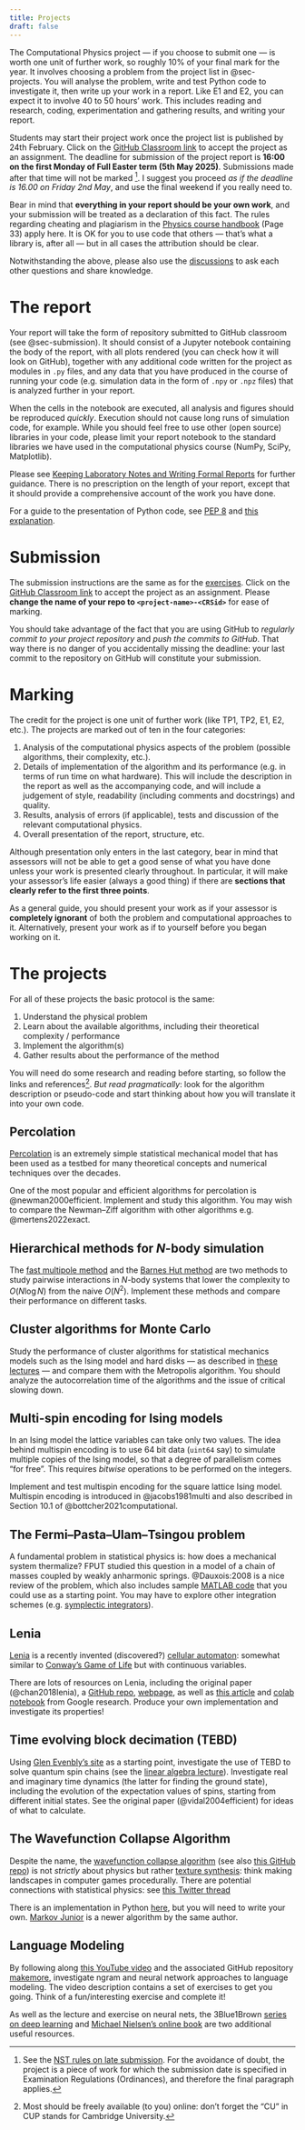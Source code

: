 ```yaml
---
title: Projects
draft: false
---
```


The Computational Physics project — if you choose to submit one — is worth one unit of further work, so roughly 10% of your final mark for the year. It involves choosing a problem from the project list in @sec-projects. You will analyse the problem, write and test Python code to investigate it, then write up your work in a report. Like E1 and E2, you can expect it to involve 40 to 50 hours' work. This includes reading and research, coding, experimentation and gathering results, and writing your report.

Students may start their project work once the project list is published by 24th February. Click on the [GitHub Classroom link](https://classroom.github.com/a/H82NKbAw) to accept the project as an assignment. The deadline for submission of the project report is __16:00 on the first Monday of Full Easter term (5th May 2025)__. Submissions made after that time will not be marked [^1]. I suggest you proceed _as if the deadline is 16.00 on Friday 2nd May_, and use the final weekend if you really need to.

[^1]: See the [NST rules on late submission](https://www.natsci.tripos.cam.ac.uk/exams/late). For the avoidance of doubt, the project is a piece of work for which the submission date is specified in Examination Regulations (Ordinances), and therefore the final paragraph applies.

<!-- https://forms.office.com/pages/responsepage.aspx?id=RQSlSfq9eUut41R7TzmG6Y64hS-YY0NHhP2hmw9lbpdUNFdLU01PRTFXVURORUhBVllUS0QwSkxBRS4u&route=shorturl -->

Bear in mind that __everything in your report should be your own work__, and your submission will be treated as a declaration of this fact. The rules regarding cheating and plagiarism in the [Physics course handbook](https://www.phy.cam.ac.uk/files/physics_course_handbook_2024_2025_v3.pdf) (Page 33) apply here. It is OK for you to use code that others — that's what a library is, after all — but in all cases the attribution should be clear.

Notwithstanding the above, please also use the [discussions](https://github.com/orgs/Part-II-Computational-Physics/discussions) to ask each other questions and share knowledge. 

# The report

Your report will take the form of repository submitted to GitHub classroom (see @sec-submission). It should consist of a Jupyter notebook containing the body of the report, with all plots rendered (you can check how it will look on GitHub), together with any additional code written for the project as modules in `.py` files, and any data that you have produced in the course of running your code (e.g. simulation data in the form of `.npy` or `.npz` files) that is analyzed further in your report.

When the cells in the notebook are executed, all analysis and figures should be reproduced _quickly_. Execution should not cause long runs of simulation code, for example. While you should feel free to use other (open source) libraries in your code, please limit your report notebook to the standard libraries we have used in the computational physics course (NumPy, SciPy, Matplotlib).

Please see [Keeping Laboratory Notes and
Writing Formal Reports](https://www-teach.phy.cam.ac.uk/dms/dms_getFile.php?node=54292) for further guidance. There is no prescription on the length of your report, except that it should provide a comprehensive account of the work you have done.

For a guide to the presentation of Python code, see [PEP 8](https://peps.python.org/pep-0008/) and [this explanation](https://realpython.com/python-pep8/).

# Submission {#sec-submission}

The submission instructions are the same as for the [exercises](exercises.qmd). Click on the [GitHub Classroom link](https://classroom.github.com/a/H82NKbAw) to accept the project as an assignment. Please __change the name of your repo to `<project-name>-<CRSid>`__ for ease of marking. 

You should take advantage of the fact that you are using GitHub to _regularly commit to your project repository_ and _push the commits to GitHub_. That way there is no danger of you accidentally missing the deadline: your last commit to the repository on GitHub will constitute your submission. 

# Marking

The credit for the project is one unit of further work (like TP1, TP2, E1, E2, etc.). The projects are marked out of ten in the four categories:

1. Analysis of the computational physics aspects of the problem (possible algorithms, their complexity, etc.).
2. Details of implementation of the algorithm and its performance (e.g. in terms of run time on what hardware). This will include the description in the report as well as the accompanying code, and will include a judgement of style, readability (including comments and docstrings) and quality.
3. Results, analysis of errors (if applicable), tests and discussion of the relevant computational physics.
4. Overall presentation of the report, structure, etc.

Although presentation only enters in the last category, bear in mind that assessors will not be able to get a good sense of what you have done unless your work is presented clearly throughout. In particular, it will make your assessor's life easier (always a good thing) if there are __sections that clearly refer to the first three points__.

As a general guide, you should present your work as if your assessor is __completely ignorant__ of both the problem and computational approaches to it. Alternatively, present your work as if to yourself before you began working on it.

# The projects {#sec-projects}

For all of these projects the basic protocol is the same:

1. Understand the physical problem 
2. Learn about the available algorithms, including their theoretical complexity / performance
3. Implement the algorithm(s)
4. Gather results about the performance of the method

You will need do some research and reading before starting, so follow the links and references[^2]. _But read pragmatically_: look for the algorithm description or pseudo-code and start thinking about how you will translate it into your own code.

[^2]: Most should be freely available (to you) online: don't forget the "CU" in CUP stands for Cambridge University.

## Percolation

[Percolation](https://en.wikipedia.org/wiki/Percolation_theory) is an extremely simple statistical mechanical model that has been used as a testbed for many theoretical concepts and numerical techniques over the decades. 

One of the most popular and efficient algorithms for percolation is  @newman2000efficient. Implement and study this algorithm. You may wish to compare the Newman–Ziff algorithm with other algorithms e.g. @mertens2022exact.

## Hierarchical methods for $N$-body simulation

The [fast multipole method](https://en.wikipedia.org/wiki/Fast_multipole_method) and the [Barnes Hut method](https://en.wikipedia.org/wiki/Barnes%E2%80%93Hut_simulation) are two methods to study pairwise interactions in $N$-body systems that lower the complexity to $O(N\log N)$ from the naive $O(N^2)$. Implement these methods and compare their performance on different tasks.

## Cluster algorithms for Monte Carlo

Study the performance of cluster algorithms for statistical mechanics models such as the Ising model and hard disks — as described in [these lectures](https://hef.ru.nl/~tbudd/mct/lectures/cluster_algorithms.html) — and compare them with the Metropolis algorithm. You should analyze the autocorrelation time of the algorithms and the issue of critical slowing down.

<!-- 
## Lyapunov exponents

Lyapunov exponents quantify chaos in a dynamical system by the exponential divergence of neighbouring trajectories. @sandri1996numerical as well as Chapter 3 of @pikovsky2016lyapunov describe numerical methods for their computation.

It's probably easier to start with _discrete time_ dynamical systems, moving on to the continuous time case if you have time. Wikipedia has an [extensive list of chaotic maps](https://en.wikipedia.org/wiki/List_of_chaotic_maps) e.g. the [Hénon map](https://en.wikipedia.org/wiki/H%C3%A9non_map). See the section "LCEs of of Discrete Systems" of @sandri1996numerical. -->

## Multi-spin encoding for Ising models

In an Ising model the lattice variables can take only two values. The idea behind multispin encoding is to use 64 bit data (`uint64` say) to simulate multiple copies of the Ising model, so that a degree of parallelism comes "for free". This requires _bitwise_ operations to be performed on the integers.

Implement and test multispin encoding for the square lattice Ising model. Multispin encoding is introduced in @jacobs1981multi and also described in Section 10.1 of @bottcher2021computational.

## The Fermi–Pasta–Ulam–Tsingou problem

A fundamental problem in statistical physics is: how does a mechanical system thermalize? FPUT studied this question in a model of a chain of masses coupled by weakly anharmonic springs. @Dauxois:2008 is a nice review of the problem, which also includes sample [MATLAB code](http://www.scholarpedia.org/article/Fermi-Pasta-Ulam_nonlinear_lattice_oscillations#MATLAB_Code) that you could use as a starting point. You may have to explore other integration schemes (e.g. [symplectic integrators](https://en.wikipedia.org/wiki/Symplectic_integrator)). 

## Lenia

[Lenia](https://en.wikipedia.org/wiki/Lenia) is a recently invented (discovered?) [cellular automaton](https://en.wikipedia.org/wiki/Cellular_automaton): somewhat similar to [Conway's Game of Life](https://en.wikipedia.org/wiki/Conway%27s_Game_of_Life) but with continuous variables. 

There are lots of resources on Lenia, including the original paper (@chan2018lenia), a [GitHub repo](https://github.com/Chakazul/Lenia), [webpage](https://chakazul.github.io/lenia.html), as well as [this article](https://google-research.github.io/self-organising-systems/particle-lenia/) and [colab notebook](https://colab.research.google.com/github/OpenLenia/Lenia-Tutorial/blob/main/Tutorial_From_Conway_to_Lenia.ipynb) from Google research. Produce your own implementation and investigate its properties!

## Time evolving block decimation (TEBD)

Using [Glen Evenbly's site](https://www.tensors.net/mps) as a starting point, investigate the use of TEBD to solve quantum spin chains (see the [linear algebra lecture](../notes/linear.qmd)). Investigate real and imaginary time dynamics (the latter for finding the ground state), including the evolution of the expectation values of spins, starting from different initial states. See the original paper (@vidal2004efficient) for ideas of what to calculate.

## The Wavefunction Collapse Algorithm

Despite the name, the [wavefunction collapse algorithm](https://en.wikipedia.org/wiki/Model_synthesis) (see also [this GitHub repo](https://github.com/mxgmn/WaveFunctionCollapse)) is not _strictly_ about physics but rather [texture synthesis](https://en.wikipedia.org/wiki/Texture_synthesis): think making landscapes in computer games procedurally. There are potential connections with statistical physics: see [this Twitter thread](https://twitter.com/ExUtumno/status/1119996186663030784)

There is an implementation in Python [here](https://github.com/ikarth/wfc_2019f), but you will need to write your own. [Markov Junior](https://github.com/mxgmn/MarkovJunior) is a newer algorithm by the same author. 

## Language Modeling 

By following along [this YouTube video](https://www.youtube.com/watch?v=PaCmpygFfXo) and the associated GitHub repository [makemore](https://github.com/karpathy/makemore), investigate ngram and neural network approaches to language modeling. The video description contains a set of exercises to get you going. Think of a fun/interesting exercise and complete it!

As well as the lecture and exercise on neural nets, the 3Blue1Brown [series on deep learning](https://www.youtube.com/watch?v=aircAruvnKk&list=PLZHQObOWTQDNU6R1_67000Dx_ZCJB-3pi) and [Michael Nielsen's online book](http://neuralnetworksanddeeplearning.com/index.html) are two additional useful resources.

<!-- ## Schrödinger's smoke

[Schrödinger's smoke](https://cseweb.ucsd.edu/~alchern/projects/SchrodingersSmoke/) is a recent alogrithm for the simulation of incompressible fluids. The original paper (@chern2016schrodinger) describes the algorithm in Section 2: it is based on the split-step method and FFT as discussed in the [FFT lecture](../notes/fourier.qmd).
 
The [project webpage](https://cseweb.ucsd.edu/~alchern/projects/SchrodingersSmoke/) includes [Matlab code](https://cseweb.ucsd.edu/~alchern/projects/SchrodingersSmoke/SchrodingersSmokeCode.zip). _This is an ambitious project_. It's probably best starting with a two dimensional fluid as a proof of principle. -->


<!-- ## Gross–Pitaevskii equation

Solitons, vortices

https://en.wikipedia.org/wiki/Nonlinear_Schr%C3%B6dinger_equation

https://www.sciencedirect.com/science/article/pii/S0021999103001025







## Path tracing

https://blog.evjang.com/2019/11/jaxpt.html
https://google-research.github.io/self-organising-systems/2022/jax-raycast/


## Foldy–Lax

Multiple Scattering Interaction of Time-Harmonic Wave with N Obstacles

Study Anderson localization like @skipetrov2014absence (for light) or @skipetrov2018ioffe (for scalar waves)

## Directed polymers

Chapter 10 of @kardar2007statistical

https://inordinatum.wordpress.com/2014/01/22/simulating-directed-polymers-and-the-tracy-widom-distribution/

https://arxiv.org/pdf/1909.03841.pdf

High-precision simulation of the height distribution for the KPZ equation

https://iopscience.iop.org/article/10.1209/0295-5075/121/67004

First / last passage percolation


## Stokes drift

[Stokes drift](https://en.wikipedia.org/wiki/Stokes_drift) is a phenomenon in fluid dynamics. 





## Transfer matrix in statistical mechanics

https://en.wikipedia.org/wiki/Transfer-matrix_method

An alternative to Monte Carlo

Efficient numerical routines

https://journals.aps.org/prb/abstract/10.1103/PhysRevB.103.094441
https://arxiv.org/abs/2106.08442


https://github.com/stack-of-tasks/eigenpy

https://github.com/TsuyoshiOkubo/classical_iTEBD


## Nested sampling

Try @ashton2022nested

Potts model @pfeifenberger2018nested or hard spheres @partay2014nested

## Hamiltonian Monte Carlo

See Chapter 30 of @mackay2003information



## Perfect / exact sampling

See Chapter 32 of @mackay2003information, Section 12.6 of @moore2011nature

or [David Wilson's page](http://www.dbwilson.com/exact/)

## Long time tails in molecular dynamics??

1D codes here

[pylj](https://pythoninchemistry.org/pylj), described in @mccluskey2018pylj

https://pythoninchemistry.org/sim_and_scat/intro.html

https://github.com/jax-md/jax-md

https://www.youtube.com/watch?v=Bkm8tGET7-w

## Korteweg–De Vries equation


https://en.wikipedia.org/wiki/Korteweg%E2%80%93De_Vries_equation

## Aubry–André model

https://iopscience.iop.org/article/10.1088/1361-6404/ab1670/meta?casa_token=rSQ28xYtP-IAAAAA:2L4ueVu_fmFdsyi76hDIFoMFNBHIrtfw77tt79iPmeKvhE34EpfDeAxXi0ySHAg3DL1auanpvi0

## Frenkel–Kontorova

## Worm algorithm for the Ising model

Introduced in @prokof2001worm, the Worm algorithm is (yet another) Monte Carlo algorithm for statistical mechanical models. It differs from most others in that the configurations explored by the algorithm are _not_ those of the underlying model, but rather represent different terms in an expansion of the partition function.

Compare with the newer _lifted_ version of the worm algorithm @elcci2018lifted.

https://arxiv.org/abs/cond-mat/0703787

## Event chain Monte Carlo

## Diffusion-limited aggregation

[DLA](https://en.wikipedia.org/wiki/Diffusion-limited_aggregation) is a process describing the formation 

## Reaction–diffusion systems

https://github.com/benmaier/reaction-diffusion

http://www.karlsims.com/rd.html


## ASEP 

Shocks

https://simulations.lpma.math.upmc.fr/asep/

https://github.com/caley/OpenEPSim

https://joss.theoj.org/papers/10.21105/joss.00650

## Barabási–Albert model

https://en.wikipedia.org/wiki/Barab%C3%A1si%E2%80%93Albert_model


Watts–Strogatz model

## Logistic map

[Great resource](https://www.complexity-explorables.org/flongs/logistic/)


---

1.  
2. Quantum circuits
3.  Ising / XY model
4.  Phase space visualization. Chaotic dynamics
5.  Caustics
6. Foldy-Lax scattering https://twitter.com/j_bertolotti/status/1477020799064330242

8. Kinetically constrained models


11.  Simple band structures
12.  Transfer matrix


16. Feigenbaum constant
17. Cat maps and other chaotic maps
18.  Visualizing hyperbolic space
19.  Neural net
20.  Support vector machine
21.  Fast Fourier Transform and use in solving PDEs
22.  Split step schrodinger for BECs
23.  Corner growth - suitable for webgl?
24.  Longest increasing subsequence
26.  Maxwell-Boltzmann distribution. Kinetic theory. Try different dimensions. Diffusion constant. Landau-Placzek formula
27. Perfect sampling
28. Ray tracing!!
29. Black hole lensing
30. Wavefunction collapse algorithm / Markov Junior
31. Cherenkov radiation and Kelvin wedge
32. Lagrange points!
33. Gravity waves. Solitons. KdV
34. Localization https://twitter.com/adad8m/status/1525336769029603329
35. Lennard Jones gas (dynamics)
36. Glass / jamming?
37. Graphs as matrices: https://twitter.com/TivadarDanka/status/1502215264544296962
38. FPU chains and thermalization
39. Mr Tompkins features a discussion of how things look at relativistic speeds. See Penrose's introduction, where he corrects this
40. Stokes drift
41. Darwin shift
42. Lagrangian trajectories of fluid particles. Examples of chaotic flows
43. Chaos and numerical computation of Lyapunov exponents
44. Thomas precession https://en.wikipedia.org/wiki/Thomas_precession
45. Lotka-Volterra dynamics
46. Some kind of computational geometry a la Keenan Crane. Walk on Spheres

48. Web GL physics
49. Symplectic conservation laws
50. Schrodinger bridge (for solving maze see e.g. this [Numberphile episode](https://www.youtube.com/watch?v=BvwgdrC8vlE) 
51. Battlesnake!
52. Belman / Reinforcement learning
53. Connect 4 solver
54. https://google-research.github.io/self-organising-systems/2022/jax-raycast/
55. Cellular automata. Lattice Boltzmann methods
56. Directed polymer / directed percolation. Limit shapes and KPZ scaling. Universality. Dynamic programming 
57. Kalman filter. Ensemble Kalman. 
58. Barabási–Albert model.
59. Wordle solution. RL paper from MIT

61. Multi-spin encoding for the Ising model -->
